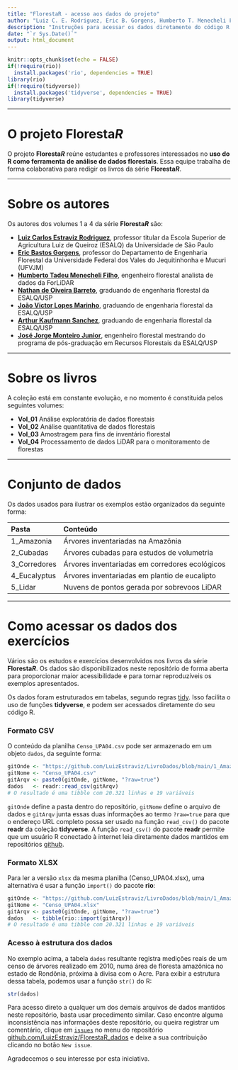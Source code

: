 ```yaml
---
title: "FlorestaR - acesso aos dados do projeto"
author: "Luiz C. E. Rodriguez, Eric B. Gorgens, Humberto T. Menecheli Filho, Nathan O. Barreto, João V.L. Marinho, Arthur K. Sanchez, José J. Monteiro"
description: "Instruções para acessar os dados diretamente do código R usado nos exercícios dos livros da série FlorestaR"
date: "`r Sys.Date()`"
output: html_document
---
```


```r
knitr::opts_chunk$set(echo = FALSE)
if(!require(rio))
  install.packages('rio', dependencies = TRUE)
library(rio)
if(!require(tidyverse))
  install.packages('tidyverse', dependencies = TRUE)
library(tidyverse)
```

------------------------------------------------------------------------

# O projeto Floresta*R*

O projeto **Floresta*R*** reúne estudantes e professores interessados no **uso do R como ferramenta de análise de dados florestais**. Essa equipe trabalha de forma colaborativa para redigir os livros da série **Floresta*R***.

------------------------------------------------------------------------

# Sobre os autores

Os autores dos volumes 1 a 4 da série **Floresta*R*** são:

-   [**Luiz Carlos Estraviz Rodriguez**]{.ul}, professor titular da Escola Superior de Agricultura Luiz de Queiroz (ESALQ) da Universidade de São Paulo
-   [**Eric Bastos Gorgens**]{.ul}, professor do Departamento de Engenharia Florestal da Universidade Federal dos Vales do Jequitinhonha e Mucuri (UFVJM)
-   [**Humberto Tadeu Menecheli Filho**]{.ul}, engenheiro florestal analista de dados da ForLiDAR
-   [**Nathan de Oiveira Barreto**]{.ul}, graduando de engenharia florestal da ESALQ/USP
-   [**João Victor Lopes Marinho**]{.ul}, graduando de engenharia florestal da ESALQ/USP
-   [**Arthur Kaufmann Sanchez**]{.ul}, graduando de engenharia florestal da ESALQ/USP
-   [**José Jorge Monteiro Junior**]{.ul}, engenheiro florestal mestrando do programa de pós-graduação em Recursos Florestais da ESALQ/USP

------------------------------------------------------------------------

# Sobre os livros

A coleção está em constante evolução, e no momento é constituida pelos seguintes volumes:

-   **Vol_01** Análise exploratória de dados florestais
-   **Vol_02** Análise quantitativa de dados florestais
-   **Vol_03** Amostragem para fins de inventário florestal
-   **Vol_04** Processamento de dados LiDAR para o monitoramento de florestas

------------------------------------------------------------------------

# Conjunto de dados

Os dados usados para ilustrar os exemplos estão organizados da seguinte forma:

| Pasta        | Conteúdo                                       |
|:-------------|:-----------------------------------------------|
| 1_Amazonia   | Árvores inventariadas na Amazônia              |
| 2_Cubadas    | Árvores cubadas para estudos de volumetria     |
| 3_Corredores | Árvores inventariadas em corredores ecológicos |
| 4_Eucalyptus | Árvores inventariadas em plantio de eucalipto  |
| 5_Lidar      | Nuvens de pontos gerada por sobrevoos LiDAR    |

------------------------------------------------------------------------

# Como acessar os dados dos exercícios

Vários são os estudos e exercícios desenvolvidos nos livros da série **Floresta*R***. Os dados são disponibilizados neste repositório de forma aberta para proporcionar maior acessibilidade e para tornar reproduzíveis os exemplos apresentados.

Os dados foram estruturados em tabelas, segundo regras [tidy](https://r4ds.had.co.nz/tidy-data.html). Isso facilita o uso de funções **tidyverse**, e podem ser acessados diretamente do seu código R.

### Formato CSV

O conteúdo da planilha `Censo_UPA04.csv` pode ser armazenado em um objeto `dados`, da seguinte forma:

```r
gitOnde <- "https://github.com/LuizEstraviz/LivroDados/blob/main/1_Amazonia/"
gitNome <- "Censo_UPA04.csv"
gitArqv <- paste0(gitOnde, gitNome, "?raw=true")
dados   <- readr::read_csv(gitArqv)
# O resultado é uma tibble com 20.321 linhas e 19 variáveis
```

`gitOnde` define a pasta dentro do repositório, `gitNome` define o arquivo de dados e `gitArqv` junta essas duas informações ao termo `?raw=true` para que o endereço URL completo possa ser usado na função `read_csv()` do pacote **readr** da coleção **tidyverse**. A função `read_csv()` do pacote **readr** permite que um usuário R conectado à internet leia diretamente dados mantidos em repositórios [github](https://github.com).

### Formato XLSX

Para ler a versão `xlsx` da mesma planilha (Censo_UPA04.xlsx), uma alternativa é usar a função `import()` do pacote **rio**:

```r
gitOnde <- "https://github.com/LuizEstraviz/LivroDados/blob/main/1_Amazonia/"
gitNome <- "Censo_UPA04.xlsx"
gitArqv <- paste0(gitOnde, gitNome, "?raw=true")
dados   <- tibble(rio::import(gitArqv))
# O resultado é uma tibble com 20.321 linhas e 19 variáveis
```

### Acesso à estrutura dos dados

No exemplo acima, a tabela `dados` resultante registra medições reais de um censo de árvores realizado em 2010, numa área de floresta amazônica no estado de Rondônia, próxima à divisa com o Acre. Para exibir a estrutura dessa tabela, podemos usar a função `str()` do R:

```r
str(dados)
```

Para acesso direto a qualquer um dos demais arquivos de dados mantidos neste repositório, basta usar procedimento similar. Caso encontre alguma inconsistência nas informações deste repositório, ou queira registrar um comentário, clique em [`issues`](https://github.com/LuizEstraviz/FlorestaR_dados/issues) no menu do repositório [github.com/LuizEstraviz/FlorestaR_dados](https://github.com/LuizEstraviz/FlorestaR_dados) e deixe a sua contribuição clicando no botão `New issue`.

Agradecemos o seu interesse por esta iniciativa.
